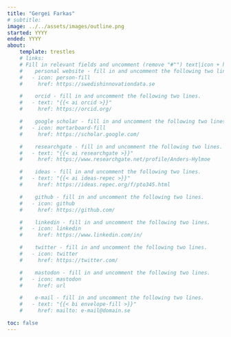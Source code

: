 ```yaml
---
title: "Gergei Farkas"
# subtitle:
image: ../../assets/images/outline.png
started: YYYY
ended: YYYY
about:
    template: trestles
    # links:
    # Fill in relevant fields and uncomment (remove "#"") text|icon + href rows
    #    personal website - fill in and uncomment the following two lines.
    #   - icon: person-fill
    #     href: https://swedishinnovationdata.se

    #    orcid - fill in and uncomment the following two lines.
    #   - text: "{{< ai orcid >}}"
    #     href: https://orcid.org/

    #    google scholar - fill in and uncomment the following two lines.
    #   - icon: mortarboard-fill
    #     href: https://scholar.google.com/

    #    researchgate - fill in and uncomment the following two lines.
    #   - text: "{{< ai researchgate >}}"
    #     href: https://www.researchgate.net/profile/Anders-Hylmoe

    #    ideas - fill in and uncomment the following two lines.
    #   - text: "{{< ai ideas-repec >}}"
    #     href: https://ideas.repec.org/f/pto345.html

    #    github - fill in and uncomment the following two lines.
    #   - icon: github
    #     href: https://github.com/

    #    linkedin - fill in and uncomment the following two lines.
    #   - icon: linkedin
    #     href: https://www.linkedin.com/in/

    #    twitter - fill in and uncomment the following two lines.
    #   - icon: twitter
    #     href: https://twitter.com/

    #    mastodon - fill in and uncomment the following two lines.
    #   - icon: mastodon
    #     href: url

    #    e-mail - fill in and uncomment the following two lines.
    #   - text: "{{< bi envelope-fill >}}"
    #     href: mailto: e-mail@domain.se

toc: false
---
```


<!-- :::{.text-bigger}

Concise description of research interests and role in SWINNO -- remove the
preceeding ":::{X}" and succeeding ":::" if the text is longer than a few short
sentences.

::: -->
